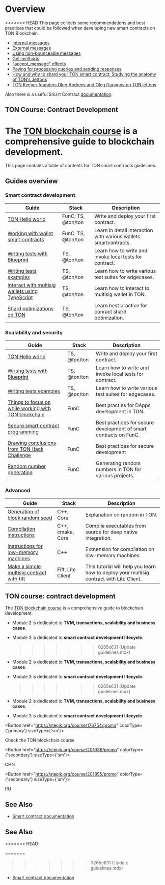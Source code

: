
# Overview

<<<<<<< HEAD
This page collects some recommendations and best practices that could be followed when developing new smart contracts on TON Blockchain.

- [Internal messages](/v3/documentation/smart-contracts/message-management/internal-messages)
- [External messages](/v3/documentation/smart-contracts/message-management/external-messages)
- [Using non-bounceable messages](/v3/documentation/smart-contracts/message-management/non-bounceable-messages)
- [Get-methods](/v3/guidelines/smart-contracts/get-methods)
- ["accept_message" effects](/v3/documentation/smart-contracts/transaction-fees/accept-message-effects)
- [Paying for processing queries and sending responses](/v3/documentation/smart-contracts/transaction-fees/forward-fees)
- [How and why to shard your TON smart contract. Studying the anatomy of TON's Jettons](https://blog.ton.org/how-to-shard-your-ton-smart-contract-and-why-studying-the-anatomy-of-tons-jettons)
- [TON Keeper founders Oleg Andreev and Oleg Illarionov on TON jettons](https://www.youtube.com/watch?v=oEO29KmOpv4)

Also there is a useful Smart Contract [documentation](/v3/documentation/smart-contracts/overview).

## TON Course: Contract Development

# The [TON blockchain course](https://stepik.org/course/176754/) is a comprehensive guide to blockchain development.

This page contains a table of contents for TON smart contracts guidelines.

## Guides overview

### Smart contract development

| Guide                                                                                               | Stack              | Description                                                      |
| --------------------------------------------------------------------------------------------------- | ------------------ | ---------------------------------------------------------------- |
| [TON Hello world](https://tonhelloworld.com/01-wallet/)                                             | FunC; TS, @ton/ton | Write and deploy your first contract.                            |
| [Working with wallet smart contracts](/v3/guidelines/smart-contracts/howto/wallet/)                 | FunC; TS, @ton/ton | Learn in detail interaction with various wallets smartcontracts. |
| [Writing tests with Blueprint](/v3/guidelines/smart-contracts/testing/overview/)                    | TS, @ton/ton       | Learn how to write and invoke local tests for contract.          |
| [Writing tests examples](/v3/guidelines/smart-contracts/testing/writing-test-examples/)             | TS, @ton/ton       | Learn how to write various test suites for edgecases.            |
| [Interact with multisig wallets using TypeScript](/v3/guidelines/smart-contracts/howto/multisig-js) | TS, @ton/ton       | Learn how to interact to multisig wallet in TON.                 |
| [Shard optimizations on TON](/v3/guidelines/smart-contracts/howto/shard-optimization/)              | TS, @ton/ton       | Learn best practice for conract shard optimization.              |

### Scalability and security

| Guide                                                                                                            | Stack        | Description                                                       |
| ---------------------------------------------------------------------------------------------------------------- | ------------ | ----------------------------------------------------------------- |
| [TON Hello world](https://tonhelloworld.com/01-wallet/)                                                          | TS, @ton/ton | Write and deploy your first contract.                             |
| [Writing tests with Blueprint](/v3/guidelines/smart-contracts/testing/overview/)                                 | TS, @ton/ton | Learn how to write and invoke local tests for contract.           |
| [Writing tests examples](/v3/guidelines/smart-contracts/testing/writing-test-examples/)                          | TS, @ton/ton | Learn how to write various test suites for edgecases.             |
| [Things to focus on while working with TON blockchain](/v3/guidelines/smart-contracts/security/things-to-focus/) | FunC         | Best practies for DApps development in TON.                       |
| [Secure smart contract programming](/v3/guidelines/smart-contracts/security/secure-programming/)                 | FunC         | Best practices for secure development of smart contracts on FunC. |
| [Drawing conclusions from TON Hack Challenge](/v3/guidelines/smart-contracts/security/ton-hack-challenge-1/)     | FunC         | Best practices for secure development                             |
| [Random number generation](/v3/guidelines/smart-contracts/security/random-number-generation/)                    | FunC         | Generating random numbers in TON for various projects.            |

### Advanced

| Guide                                                                                                         | Stack             | Description                                                                              |
| ------------------------------------------------------------------------------------------------------------- | ----------------- | ---------------------------------------------------------------------------------------- |
| [Generation of block random seed](/v3/guidelines/smart-contracts/security/random/)                            | C++, Core         | Explanation on random in TON.                                                            |
| [Compilation instructions](/v3/guidelines/smart-contracts/howto/compile/compilation-instructions/)            | C++, cmake, Core  | Compile executables from source for deep native integration.                             |
| [Instructions for low-memory machines](/v3/guidelines/smart-contracts/howto/compile/instructions-low-memory/) | С++               | Extnension for compilation on low-memary machines.                                       |
| [Make a simple multisig contract with fift](/v3/guidelines/smart-contracts/howto/multisig/)                   | Fift, Lite Client | This tutorial will help you learn how to deploy your multisig contract with Lite Client. |

## TON course: contract development

The [TON blockchain course](https://stepik.org/course/176754/) is a comprehensive guide to blockchain development.

- Module 2 is dedicated to **TVM, transactions, scalability and business cases**.
- Module 3 is dedicated to **smart contract development lifecycle**.

  > > > > > > > 0265e631 (Update guidelines.mdx)

- Module 2 is dedicated to **TVM, transactions, scalability and business cases**.
- Module 3 is dedicated to **smart contract development lifecycle**.

  > > > > > > > 0265e631 (Update guidelines.mdx)

- Module 2 is dedicated to **TVM, transactions, scalability and business cases**.
- Module 3 is dedicated to **smart contract development lifecycle**.

<Button href="https://stepik.org/course/176754/promo"
        colorType={'primary'} sizeType={'sm'}>

Check the TON blockchain course

</Button>

<Button href="https://stepik.org/course/201638/promo"
        colorType={'secondary'} sizeType={'sm'}>

CHN

</Button>

<Button href="https://stepik.org/course/201855/promo"
        colorType={'secondary'} sizeType={'sm'}>

RU

</Button>

## See Also

- [Smart contract documentation](/v3/documentation/smart-contracts/overview/)

## See Also

<<<<<<< HEAD

=======

> > > > > > > 0265e631 (Update guidelines.mdx)

- [Smart contract documentation](/v3/documentation/smart-contracts/overview/)

